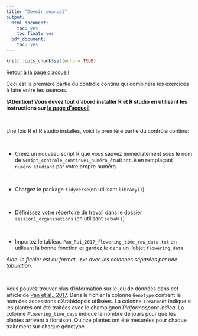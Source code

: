 ```yaml
---
title: "Devoir_seance1"
output:
  html_document:
    toc: yes
    toc_float: yes
  pdf_document:
    toc: yes
---
```


```r
knitr::opts_chunk$set(echo = TRUE)
```


[Retour à la page d'accueil](https://scortijo.github.io/2022_L3_R/)

Ceci est la première partie du contrôle continu qui combinera les exercices à faire entre les séances.

**!Attention! Vous devez tout d'abord installer R et R studio en utilisant les instructions sur [la page d'accueil](https://scortijo.github.io/2022_L3_R/)**

<br>

Une fois R et R studio installés, voici la première partie du contrôle continu:

<br>

- Créez un nouveau script R que vous sauvez immediatement sous le nom de `Script_controle_continue1_numéro_étudiant.R` en remplaçant `numéro_étudiant` par votre propre numéro.

<br>

- Chargez le package `tidyverse`(en utilisant `library()`)

<br>

- Définissez votre répertoire de travail dans le dossier `session1_organisations`  (en utilisant `setwd()`)

<br>

- Importez le tableau `Pan_Rui_2017_flowering_time_raw_data.txt` en utilisant la bonne fonction et gardez le dans un l'objet `flowering_data`. 

*Aide: le fichier est au format `.txt` avec les colonnes séparées par une tabulation.*

<br>

Vous pouvez trouver plus d'information sur le jeu de données dans cet article de [Pan et al., 2017](https://journals.plos.org/plosone/article?id=10.1371/journal.pone.0189791).
Dans le fichier la colonne `Genotype` contient le nom des accessions d'Arabidopsis utilisées. La colonne `Treatment` indique si les plantes ont été traitées avec le champignon *Piriformospora indica*. La colonne `Flowering_time_days` indique le nombre de jours pour que les plantes arrivent à floraison. Quinze plantes ont été mesurées pour chaque traitement sur chaque génotype.





